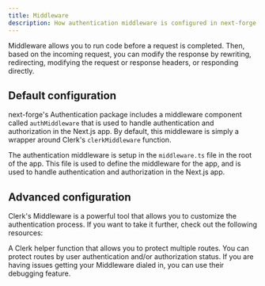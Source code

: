 ```yaml
---
title: Middleware
description: How authentication middleware is configured in next-forge.
---
```


Middleware allows you to run code before a request is completed. Then, based on the incoming request, you can modify the response by rewriting, redirecting, modifying the request or response headers, or responding directly.

## Default configuration

next-forge's Authentication package includes a middleware component called `authMiddleware` that is used to handle authentication and authorization in the Next.js app. By default, this middleware is simply a wrapper around Clerk's `clerkMiddleware` function.

The authentication middleware is setup in the `middleware.ts` file in the root of the app. This file is used to define the middleware for the app, and is used to handle authentication and authorization in the Next.js app.

## Advanced configuration

Clerk's Middleware is a powerful tool that allows you to customize the authentication process. If you want to take it further, check out the following resources:

<Card title="createRouteMatcher()" icon="route" href="https://clerk.com/docs/references/nextjs/clerk-middleware#create-route-matcher" horizontal>
  A Clerk helper function that allows you to protect multiple routes.
</Card>

<Card title="Protecting routes" icon="shield" href="https://clerk.com/docs/references/nextjs/clerk-middleware#protect-routes" horizontal>
  You can protect routes by user authentication and/or authorization status.
</Card>

<Card title="Debugging Middleware" icon="ban-bug" href="https://clerk.com/docs/references/nextjs/clerk-middleware#debug-your-middleware" horizontal>
  If you are having issues getting your Middleware dialed in, you can use their debugging feature.
</Card>
